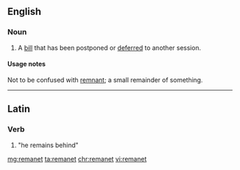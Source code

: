 ==English==

===Noun===
{{en-noun}}

# {{context|British|legal|Parliament|lang=en}} A [[bill]] that has been postponed or [[deferred]] to another session.

====Usage notes====
Not to be confused with [[remnant]]; a small remainder of something.

----

==Latin==

===Verb===
{{la-verb-form|remanet}}

# {{conjugation of|remaneō||3|s|pres|act|ind|lang=la}} "<span title="he, she or it">he</span> remains&nbsp;behind"

[[mg:remanet]]
[[ta:remanet]]
[[chr:remanet]]
[[vi:remanet]]